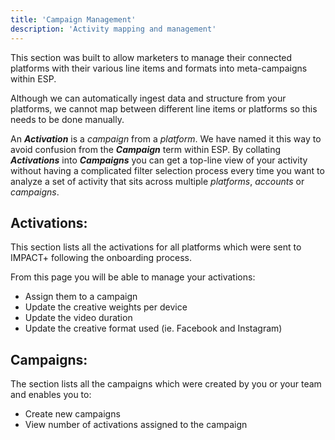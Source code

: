 ```yaml
---
title: 'Campaign Management'
description: 'Activity mapping and management'
---
```



This section was built to allow marketers to manage their connected platforms with their various line items and formats into meta-campaigns within ESP. 

<Note> Although we can automatically ingest data and structure from your platforms, we cannot map between different line items or platforms so this needs to be done manually. </Note>

An ***Activation*** is a *campaign* from a *platform*. We have named it this way to avoid confusion from the ***Campaign*** term within ESP. By collating ***Activations*** into ***Campaigns*** you can get a top-line view of your activity without having a complicated filter selection process every time you want to analyze a set of activity that sits across multiple *platforms*, *accounts* or *campaigns*.


## Activations:

This section lists all the activations for all platforms which were sent to IMPACT+ following the onboarding process.

From this page you will be able to manage your activations:
- Assign them to a campaign
- Update the creative weights per device
- Update the video duration
- Update the creative format used (ie. Facebook and Instagram)

## Campaigns:

The section lists all the campaigns which were created by you or your team and enables you
to:
- Create new campaigns
- View number of activations assigned to the campaign 


## 




